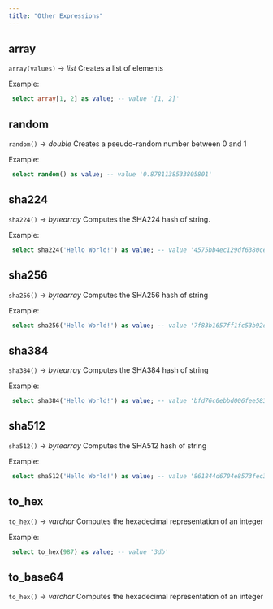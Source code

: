 ```yaml
---
title: "Other Expressions"
---
```


## array

`array(values)` → _list_ Creates a list of elements

Example:

```sql
 select array[1, 2] as value; -- value '[1, 2]'
```

## random

`random()` → _double_ Creates a pseudo-random number between 0 and 1

Example:

```sql
 select random() as value; -- value '0.8781138533805801'
```

## sha224

`sha224()` → _bytearray_ Computes the SHA224 hash of string.

Example:

```sql
 select sha224('Hello World!') as value; -- value '4575bb4ec129df6380cedde6d71217fe0536f8ffc4e18bca530a7a1b'
```

## sha256

`sha256()` → _bytearray_ Computes the SHA256 hash of string

Example:

```sql
 select sha256('Hello World!') as value; -- value '7f83b1657ff1fc53b92dc18148a1d65dfc2d4b1fa3d677284addd200126d9069'
```

## sha384

`sha384()` → _bytearray_ Computes the SHA384 hash of string

Example:

```sql
 select sha384('Hello World!') as value; -- value 'bfd76c0ebbd006fee583410547c1887b0292be76d582d96c242d2a792723e3fd6fd061f9d5cfd13b8f961358e6adba4a'
```

## sha512

`sha512()` → _bytearray_ Computes the SHA512 hash of string

Example:

```sql
 select sha512('Hello World!') as value; -- value '861844d6704e8573fec34d967e20bcfef3d424cf48be04e6dc08f2bd58c729743371015ead891cc3cf1c9d34b49264b510751b1ff9e537937bc46b5d6ff4ecc8'
```

## to_hex

`to_hex()` → _varchar_ Computes the hexadecimal representation of an integer

Example:

```sql
 select to_hex(987) as value; -- value '3db'
```

## to_base64

`to_hex()` → _varchar_ Computes the hexadecimal representation of an integer
